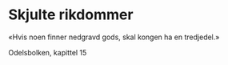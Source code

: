 # Skjulte rikdommer 

«Hvis noen finner nedgravd gods, skal kongen ha en tredjedel.»

Odelsbolken, kapittel 15
